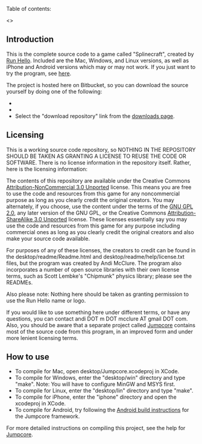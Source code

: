 Table of contents:

<<toc>>

== Introduction ==

This is the complete source code to a game called "Splinecraft", created by [[http://runhello.com/|Run Hello]]. Included are the Mac, Windows, and Linux versions, as well as iPhone and Android versions which may or may not work. If you just want to try the program, see [[http://vote.runhello.com/j/v/|here]].

The project is hosted here on Bitbucket, so you can download the source yourself by doing one of the following:

* {{{hg clone https://bitbucket.org/runhello/splinecraft}}}
* {{{svn co https://bitbucket.org/runhello/splinecraft/trunk}}}
* Select the "download repository" link from the [[https://bitbucket.org/runhello/splinecraft/downloads|downloads page]].

== Licensing ==

This is a working source code repository, so NOTHING IN THE REPOSITORY SHOULD BE TAKEN AS GRANTING A LICENSE TO REUSE THE CODE OR SOFTWARE. There is no license information in the repository itself. Rather, here is the licensing information:

The contents of this repository are available under the Creative Commons [[http://creativecommons.org/licenses/by-nc/3.0/|Attribution-NonCommercial 3.0 Unported]] license. This means you are free to use the code and resources from this game for any noncommercial purpose as long as you clearly credit the original creators. You may alternately, if you choose, use the content under the terms of the [[http://www.gnu.org/licenses/gpl-2.0.html|GNU GPL 2.0]], any later version of the GNU GPL, or the Creative Commons [[http://creativecommons.org/licenses/by-sa/3.0/|Attribution-ShareAlike 3.0 Unported]] license. These licenses essentially say you may use the code and resources from this game for any purpose including commercial ones as long as you clearly credit the original creators and also make your source code available.

For purposes of any of these licenses, the creators to credit can be found in the desktop/readme/Readme.html and desktop/readme/help/license.txt files, but the program was created by Andi McClure. The program also incorporates a number of open source libraries with their own license terms, such as Scott Lembke's "Chipmunk" physics library; please see the READMEs.

Also please note: Nothing here should be taken as granting permission to use the Run Hello name or logo.

If you would like to use something here under different terms, or have any questions, you can contact andi DOT m DOT mcclure AT gmail DOT com. Also, you should be aware that a separate project called [[https://bitbucket.org/runhello/jumpcore|Jumpcore]] contains most of the source code from this program, in an improved form and under more lenient licensing terms.

== How to use ==

* To compile for Mac, open desktop/Jumpcore.xcodeproj in XCode.
* To compile for Windows, enter the "desktop/win" directory and type "make". Note: You will have to configure MinGW and MSYS first.
* To compile for Linux, enter the "desktop/lin" directory and type "make".
* To compile for iPhone, enter the "iphone" directory and open the xcodeproj in XCode.
* To compile for Android, try following the [[https://bitbucket.org/runhello/jumpcore/wiki/How_to_Build#!building-for-android|Android build instructions]] for the Jumpcore framework.

For more detailed instructions on compiling this project, see the help for [[https://bitbucket.org/runhello/jumpcore|Jumpcore]].
